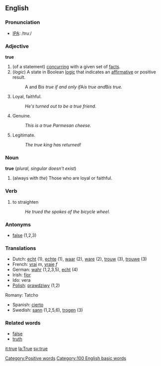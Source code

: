 ==English==
===Pronunciation===
*[[IPA]]: /truː/
===Adjective===
'''true'''

#(of a statement) [[concur]]ring with a given set of [[fact]]s.
#(''logic'') A state in Boolean [[logic]] that indicates an [[affirmative]] or positive result.
#:A and B'' is true if and only if ''A'' is true and ''B'' is true.''
#Loyal, faithful.
#:''He's turned out to be a true friend.''
#Genuine.
#:''This is a true Parmesan cheese.''
#Legitimate.
#:''The true king has returned!''

===Noun===
'''true''' (''plural, singular doesn't exist'')
# (always with ''the'') Those who are loyal or faithful.

===Verb===

# to straighten
#: ''He trued the spokes of the bicycle wheel.''

===Antonyms===
*[[false]] (1,2,3)

===Translations===
*Dutch: [[echt]] (1), [[echte]] (1), [[waar]] (2), [[ware]] (2), [[trouw]] (3), [[trouwe]] (3)
*French: [[vrai]] ''m'', [[vraie]] ''f''
*German: [[wahr]] (1,2,3,5), [[echt]] (4)
*Irish: [[fíor]]
*Ido: vera
*[[Polish]]: [[prawdziwy]] (1,2)
Romany:  Tatcho
*Spanish: [[cierto]]
*Swedish: [[sann]] (1,2,5,6), [[trogen]] (3)


===Related words===
*[[false]]
*[[truth]]

[[Category:Positive words]]
[[Category:100 English basic words]]

[[it:true]]
[[la:True]]
[[sv:true]]